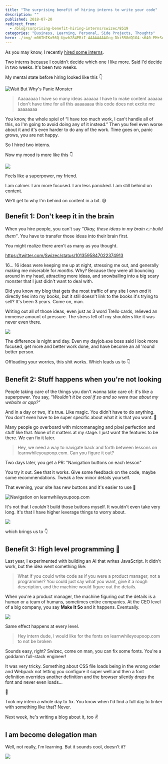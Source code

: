 ```yaml
---
title: "The surprising benefit of hiring interns to write your code"
description: ""
published: 2018-07-20
redirect_from:
  - /blog/surprising-benefit-hiring-interns/swizec/8519
categories: "Business, Learning, Personal, Side Projects, Thoughts"
hero: ./img/-m06IHIKx56Q-Upvh284PRiI-AAAAAAAAGcg-Dki558dQ1O4-s640-PM+Scare+2.png
---
```


As you may know, I recently [hired some interns](https://swizec.com/blog/hire-these-interns/).

Two interns because I couldn't decide which one I like more. Said I'd decide in two weeks. It's been two weeks.

My mental state before hiring looked like this 👇

![Wait But Why's Panic Monster](./img/-m06IHIKx56Q-Upvh284PRiI-AAAAAAAAGcg-Dki558dQ1O4-s640-PM+Scare+2.png)

> Aaaaaaaa I have so many ideas aaaaaa I have to make content aaaaaa I don't have time for all this aaaaaaaa this code does not excite me aaaaaaaa

You know, the whole spiel of “I have too much work, I can't handle all of this, so I'm going to avoid doing any of it instead.” Then you feel even worse about it and it's even harder to do any of the work. Time goes on, panic grows, you are not happy.

So I hired two interns.

Now my mood is more like this 👇

![](./img/media-26xBENWdka2DSvvag-giphy.gif)

Feels like a superpower, my friend.

I am calmer. I am more focused. I am less panicked. I am still behind on content.

We'll get to why I'm behind on content in a bit. 😅

## Benefit 1: Don't keep it in the brain

When you hire people, you can't say _"Okay, these ideas in my brain 👉 build them"_. You have to transfer those ideas into their brain first.

You might realize there aren't as many as you thought.

https://twitter.com/Swizec/status/1013595847022374913

16… 16 ideas were keeping me up at night, stressing me out, and generally making me miserable for _months_. Why? Because they were all bouncing around in my head, attracting more ideas, and snowballing into a big scary monster that I just didn't want to deal with.

Did you know my blog that gets the most traffic of any site I own _and_ it directly ties into my books, but it still doesn't link to the books it's trying to sell? It's been 3 years. Come on, man.

Writing out all of those ideas, even just as 3 word Trello cards, relieved an immense amount of pressure. The stress fell off my shoulders like it was never even there.

![](./img/media-YA6dmVW0gfIw8-giphy.gif)

The difference is night and day. Even my dayjob.exe boss said I look more focused, get more and better work done, and have become an all 'round better person.

Offloading your worries, this shit works. Which leads us to 👇

## Benefit 2: Stuff happens when you're not looking

People taking care of the things you don't wanna take care of: it's like a superpower. You say, _"Wouldn't it be cool if so and so were true about my website or app?"_

And in a day or two, it's true. Like magic. You didn't have to do anything. You don't even have to be super specific about what it is that you want. 🤨

Many people go overboard with micromanaging and pixel perfection and stuff like that. None of it matters at my stage. I just want the features to be there. We can fix it later.

> Hey, we need a way to navigate back and forth between lessons on learnwhileyoupoop.com. Can you figure it out?

Two days later, you get a PR: "Navigation buttons on each lesson"

You try it out. See that it works. Give some feedback on the code, maybe some recommendations. Tweak a few minor details yourself.

That evening, your site has new buttons and it's easier to use 🎉

![Navigation on learnwhileyoupoop.com](https://swizec.com/wp-content/uploads/2018/07/screenshot.png)

It's not that I _couldn't_ build those buttons myself. It wouldn't even take very long. It's that I have higher leverage things to worry about.

[![](https://swizec.com/wp-content/uploads/2018/07/0_gDit71HzP-KJ9JJT-1024x1022.png)](https://medium.com/@swizec/do-more-work-less-993867826355)

which brings us to 👇

## Benefit 3: High level programming 🤘

Last year, I experimented with building an AI that writes JavaScript. It didn't work, but the idea went something like:

> What if you could write code as if you were a product manager, not a programmer? You could just say what you want, give it a rough description, and the machine would figure out the details.

When you're a product manager, the machine figuring out the details is a human or a team of humans, sometimes entire companies. At the CEO level of a big company, you say **Make It So** and it happens. Eventually.

![](./img/media-bKnEnd65zqxfq-giphy.gif)

Same effect happens at every level.

> Hey intern dude, I would like for the fonts on learnwhileyoupoop.com to not be broken

Sounds easy, right? Swizec, come on man, you can fix some fonts. You're a goddamn full-stack engineer!

It was very tricky. Something about CSS file loads being in the wrong order and Webpack not letting you configure it super well and then a font definition overrides another definition and the browser silently drops the font and never even loads…

🤯

Took my intern a whole day to fix. You know when I'd find a full day to tinker with something like that? Never.

Next week, he's writing a blog about it, too ✌️

## I am become delegation man

Well, not really, I'm learning. But it sounds cool, doesn't it?

![](./img/media-3oEjHH2CAgweWX4qnS-giphy.gif)

